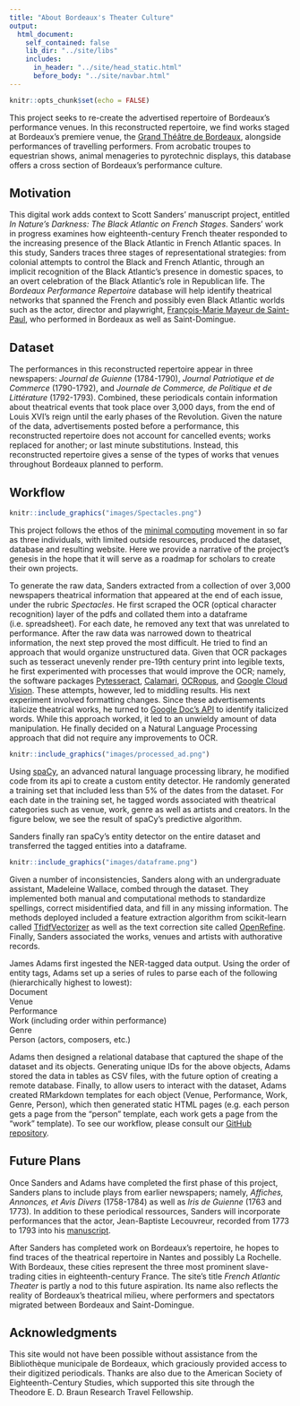 ```yaml
---
title: "About Bordeaux's Theater Culture"
output:
  html_document:
    self_contained: false
    lib_dir: "../site/libs"
    includes:
      in_header: "../site/head_static.html"
      before_body: "../site/navbar.html"
---
```


```r
knitr::opts_chunk$set(echo = FALSE)
```

This project seeks to re-create the advertised repertoire of Bordeaux's performance venues. In this reconstructed repertoire, we find works staged at Bordeaux's premiere venue, the [Grand Théâtre de Bordeaux](https://www.opera-bordeaux.com/en/visite-grand-theatre), alongside performances of travelling performers. From acrobatic troupes to equestrian shows, animal menageries to pyrotechnic displays, this database offers a cross section of Bordeaux's performance culture.<br>

## Motivation

This digital work adds context to Scott Sanders' manuscript project, entitled *In Nature's Darkness: The Black Atlantic on French Stages*. Sanders' work in progress examines how eighteenth-century French theater responded to the increasing presence of the Black Atlantic in French Atlantic spaces. In this study, Sanders traces three stages of representational strategies: from colonial attempts to control the Black and French Atlantic, through an implicit recognition of the Black Atlantic’s presence in domestic spaces, to an overt celebration of the Black Atlantic’s role in Republican life. The *Bordeaux Performance Repertoire* database will help identify theatrical networks that spanned the French and possibly even Black Atlantic worlds such as the actor, director and playwright, [François-Marie Mayeur de Saint-Paul](http://frenchatlantictheater.host.dartmouth.edu/person/463.html), who performed in Bordeaux as well as Saint-Domingue.<br>

## Dataset

The performances in this reconstructed repertoire appear in three newspapers: *Journal de Guienne* (1784-1790), *Journal Patriotique et de Commerce* (1790-1792), and *Journale de Commerce, de Politique et de Littérature* (1792-1793). Combined, these periodicals contain information about theatrical events that took place over 3,000 days, from the end of Louis XVI's reign until the early phases of the Revolution. Given the nature of the data, advertisements posted before a performance, this reconstructed repertoire does not account for cancelled events; works replaced for another; or last minute substitutions. Instead, this reconstructed repertoire gives a sense of the types of works that venues throughout Bordeaux planned to perform.

## Workflow

```r
knitr::include_graphics("images/Spectacles.png")
```

This project follows the ethos of the [minimal computing](https://go-dh.github.io/mincomp/about/) movement in so far as three individuals, with limited outside resources, produced the dataset, database and resulting website. Here we provide a narrative of the project's genesis in the hope that it will serve as a roadmap for scholars to create their own projects.<br>

To generate the raw data, Sanders extracted from a collection of over 3,000 newspapers theatrical information that appeared at the end of each issue, under the rubric *Spectacles*. He first scraped the OCR (optical character recognition) layer of the pdfs and collated them into a dataframe (i.e. spreadsheet). For each date, he  removed any text that was unrelated to performance. After the raw data was narrowed down to theatrical information, the next step proved the most difficult. He tried to find an approach that would organize unstructured data. Given that OCR packages such as tesseract unevenly render pre-19th century print into legible texts, he first experimented with processes that would improve the OCR; namely, the software packages [Pytesseract](https://pypi.org/project/pytesseract/), [Calamari](https://pypi.org/project/calamari-ocr/), [OCRopus](https://github.com/ocropus/ocropy), and [Google Cloud Vision](https://cloud.google.com/vision/docs/pdf). These attempts, however, led to middling results. His next experiment involved formatting changes. Since these advertisements italicize theatrical works, he  turned to [Google Doc's API](https://developers.google.com/docs/api/samples/output-json) to identify italicized words. While this approach worked, it led to an unwieldy amount of data manipulation. He finally decided on a Natural Language Processing approach that did not require any improvements to OCR.<br>
```r
knitr::include_graphics("images/processed_ad.png")
```

Using [spaCy](https://spacy.io/usage/training), an advanced natural language processing library, he modified code from its api to create a custom entity detector. He randomly generated a training set that included less than 5% of the dates from the dataset. For each date in the training set, he tagged words associated with theatrical categories such as venue, work, genre as well as artists and creators. In the figure below, we see the result of spaCy's predictive algorithm.<br>

Sanders finally ran spaCy's entity detector on the entire dataset and transferred the tagged entities into a dataframe.<br>

```r
knitr::include_graphics("images/dataframe.png")
```

Given a number of inconsistencies, Sanders along with an undergraduate assistant, Madeleine Wallace, combed through the dataset. They implemented both manual and computational methods to standardize spellings, correct misidentified data, and fill in any missing information. The methods deployed included a feature extraction algorithm from scikit-learn called [TfidfVectorizer](https://scikit-learn.org/stable/modules/generated/sklearn.feature_extraction.text.TfidfVectorizer.html) as well as the text correction site called [OpenRefine](https://openrefine.org/). Finally, Sanders associated the works, venues and artists with authorative records.<br>

James Adams first ingested the NER-tagged data output.
Using the order of entity tags, Adams set up a series of rules to parse each of the following (hierarchically highest to lowest):<br>
Document<br>
Venue<br>
Performance<br>
Work (including order within performance)<br>
Genre<br>
Person (actors, composers, etc.)<br>

Adams then designed a relational database that captured the shape of the dataset and its objects. Generating unique IDs for the above objects, Adams stored the data in tables as CSV files, with the future option of creating a remote database. Finally, to allow users to interact with the dataset, Adams created RMarkdown templates for each object (Venue, Performance, Work, Genre, Person), which then generated static HTML pages (e.g. each person gets a page from the “person” template, each work gets a page from the “work” template). To see our workflow, please consult our [GitHub repository](https://github.com/jladams/french-atlantic-theater).<br>

## Future Plans

Once Sanders and Adams have completed the first phase of this project, Sanders plans to include plays from earlier newspapers; namely, *Affiches, Annonces, et Avis Divers* (1758-1784) as well as *Iris de Guienne* (1763 and 1773). In addition to these periodical ressources, Sanders will incorporate performances that the actor, Jean-Baptiste Lecouvreur, recorded from 1773 to 1793 into his [manuscript](https://selene.bordeaux.fr/notice?id=BordeauxS_330636101_MS1015).<br>

After Sanders has completed work on Bordeaux's repertoire, he hopes to find traces of the theatrical repertoire in Nantes and possibly La Rochelle. With Bordeaux, these cities represent the three most prominent slave-trading cities in eighteenth-century France. The site's title *French Atlantic Theater* is partly a nod to this future aspiration. Its name also reflects the reality of Bordeaux's theatrical milieu, where performers and spectators migrated between Bordeaux and Saint-Domingue.<br>

## Acknowledgments

This site would not have been possible without assistance from the Bibliothèque municipale de Bordeaux, which graciously provided access to their digitized periodicals. Thanks are also due to the American Society of Eighteenth-Century Studies, which supported this site through the Theodore E. D. Braun Research Travel Fellowship.<br>
